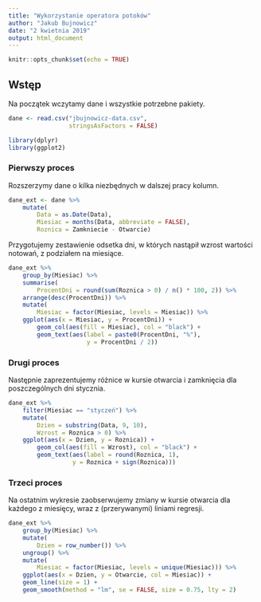 ```yaml
---
title: "Wykorzystanie operatora potoków"
author: "Jakub Bujnowicz"
date: "2 kwietnia 2019"
output: html_document
---
```


```r
knitr::opts_chunk$set(echo = TRUE)
```

## Wstęp

Na początek wczytamy dane i wszystkie potrzebne pakiety.

```r
dane <- read.csv("jbujnowicz-data.csv",
                 stringsAsFactors = FALSE)

library(dplyr)
library(ggplot2)
```

### Pierwszy proces

Rozszerzymy dane o kilka niezbędnych w dalszej pracy kolumn.

```r
dane_ext <- dane %>%
    mutate(
        Data = as.Date(Data),
        Miesiac = months(Data, abbreviate = FALSE),
        Roznica = Zamkniecie - Otwarcie)
```

Przygotujemy zestawienie odsetka dni, w których nastąpił wzrost wartości notowań, z podziałem
na miesiące.

```r
dane_ext %>% 
    group_by(Miesiac) %>%
    summarise(
        ProcentDni = round(sum(Roznica > 0) / n() * 100, 2)) %>%
    arrange(desc(ProcentDni)) %>%
    mutate(
        Miesiac = factor(Miesiac, levels = Miesiac)) %>%
    ggplot(aes(x = Miesiac, y = ProcentDni)) + 
        geom_col(aes(fill = Miesiac), col = "black") +
        geom_text(aes(label = paste0(ProcentDni, "%"), 
                      y = ProcentDni / 2))
```

### Drugi proces

Następnie zaprezentujemy różnice w kursie otwarcia i zamknięcia dla poszczególnych dni
stycznia.

```r
dane_ext %>%
    filter(Miesiac == "styczeń") %>%
    mutate(
        Dzien = substring(Data, 9, 10),
        Wzrost = Roznica > 0) %>%
    ggplot(aes(x = Dzien, y = Roznica)) + 
        geom_col(aes(fill = Wzrost), col = "black") + 
        geom_text(aes(label = round(Roznica, 1),
                  y = Roznica + sign(Roznica)))
```


### Trzeci proces

Na ostatnim wykresie zaobserwujemy zmiany w kursie otwarcia dla każdego z miesięcy,
wraz z (przerywanymi) liniami regresji.

```r
dane_ext %>%
    group_by(Miesiac) %>%
    mutate(
        Dzien = row_number()) %>%
    ungroup() %>%
    mutate(
        Miesiac = factor(Miesiac, levels = unique(Miesiac))) %>%
    ggplot(aes(x = Dzien, y = Otwarcie, col = Miesiac)) +
    geom_line(size = 1) +
    geom_smooth(method = "lm", se = FALSE, size = 0.75, lty = 2)
```

